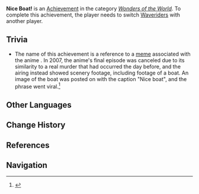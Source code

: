 {{Achievement Infobox
|title        = 
|id           = 81076
|order id     = 1077
|category     = Wonders of the World
|description  = Switch [[Waverider]]s with another player.
|requirements = 
|primogems    = 5
|tracking     = 
|hidden       = 1
|topic        = Waverider
|type         = Exploration
}}
'''Nice Boat!''' is an [[Achievement]] in the category ''[[Wonders of the World]]''. To complete this achievement, the player needs to switch [[Waverider]]s with another player.

==Trivia==
*The name of this achievement is a reference to a [https://knowyourmeme.com/memes/nice-boat meme] associated with the anime ''{{w|School Days (video game)#Anime|School Days}}''. In 2007, the anime's final episode was canceled due to its similarity to a real murder that had occurred the day before, and the airing instead showed scenery footage, including footage of a boat. An image of the boat was posted on {{w|4chan}} with the caption "Nice boat", and the phrase went viral.<ref>{{w|School Days (video game)#Delay of finale|School Days (video game) &mdash; Wikipedia}}</ref>
<!--
==Video Guides==
{{EVT
|video1   = 
|caption1 = 
}}
-->
==Other Languages==
{{Other Languages
|en      = Nice Boat!
|zhs     = Nice boat!
|zht     = Nice boat!
|ja      = Nice boat!
|ko      = Nice boat!
|es      = ¡Bonito barco!
|es_tl   = 
|fr      = Oh ! Mon bateau.
|fr_tl   = Oh! My Boat.
|ru      = Славная лодка!
|ru_tl   = Nice Boat!
|th      = เรือเจ๋งไปเลย!
|th_rm   = 
|th_tl   = 
|vi      = Nice boat!
|de      = Tolles Boot!
|de_tl   = Neat Boat!
|id      = Nice boat!
|pt      = Nice boat!
}}

==Change History==
{{Change History|1.6}}

==References==
{{Reflist}}

==Navigation==
{{Achievement Navbox|Wonders of the World|Exploration}}